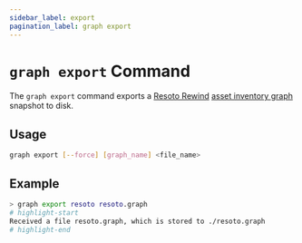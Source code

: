 ```yaml
---
sidebar_label: export
pagination_label: graph export
---
```


# `graph export` Command

The `graph export` command exports a [Resoto Rewind](/rewind) [asset inventory graph](../../../concepts/asset-inventory-graph/index.mdx) snapshot to disk.

## Usage

```bash
graph export [--force] [graph_name] <file_name>
```

## Example

```bash
> graph export resoto resoto.graph
# highlight-start
Received a file resoto.graph, which is stored to ./resoto.graph
# highlight-end
```
